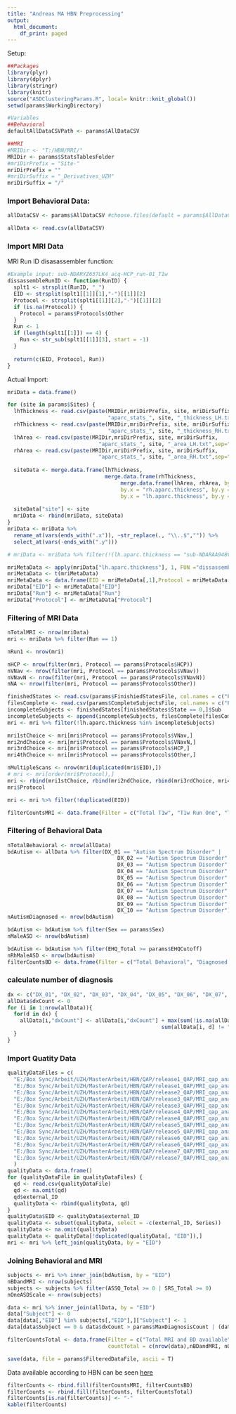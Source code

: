 ```yaml
---
title: "Andreas MA HBN Preprocessing"
output:
  html_document:
    df_print: paged
---
```


Setup:
```r
##Packages
library(plyr)
library(dplyr)
library(stringr)
library(knitr)
source("ASDClusteringParams.R", local= knitr::knit_global())
setwd(params$WorkingDirectory)

#Variables
##Behavioral
defaultAllDataCSVPath <- params$AllDataCSV

##MRI
#MRIDir <- "T:/HBN/MRI/"
MRIDir <- params$StatsTablesFolder
#mriDirPrefix = "Site-"
mriDirPrefix = ""
#mriDirSuffix = "_Derivatives_UZH"
mriDirSuffix = "/"


```

### Import Behavioral Data:
```r
allDataCSV <- params$AllDataCSV #choose.files(default = params$AllDataCSV, multi = F, caption =  "AllData.csv")

allData <- read.csv(allDataCSV)
```

### Import MRI Data
MRI Run ID disasassembler function:
```r
#Example input: sub-NDARYZ637LK4_acq-HCP_run-01_T1w
dissassembleRunID <- function(RunID) {
  splt1 <- strsplit(RunID, "_")
  EID <- strsplit(splt1[[1]][1],"-")[[1]][2]
  Protocol <- strsplit(splt1[[1]][2],"-")[[1]][2]
  if (is.na(Protocol)) {
    Protocol = params$Protocols$Other
  }
  Run <- 1
  if (length(splt1[[1]]) == 4) {
    Run <- str_sub(splt1[[1]][3], start = -1)
  }
  
  return(c(EID, Protocol, Run))
}
```

Actual Import:
```r
mriData = data.frame()

for (site in params$Sites) {
  lhThickness <- read.csv(paste(MRIDir,mriDirPrefix, site, mriDirSuffix,
                                "aparc_stats_", site, "_thickness_LH.txt",sep=""),sep = "\t", header = TRUE)
  rhThickness <- read.csv(paste(MRIDir,mriDirPrefix, site, mriDirSuffix,
                                "aparc_stats_", site, "_thickness_RH.txt",sep=""),sep = "\t", header = TRUE)
  lhArea <- read.csv(paste(MRIDir,mriDirPrefix, site, mriDirSuffix,
                             "aparc_stats_", site, "_area_LH.txt",sep=""),sep = "\t", header = TRUE)
  rhArea <- read.csv(paste(MRIDir,mriDirPrefix, site, mriDirSuffix,
                             "aparc_stats_", site, "_area_RH.txt",sep=""),sep = "\t", header = TRUE)
  
  siteData <- merge.data.frame(lhThickness, 
                               merge.data.frame(rhThickness, 
                                    merge.data.frame(lhArea, rhArea, by.x = "lh.aparc.area", by.y = "rh.aparc.area", all = TRUE), 
                                    by.x = "rh.aparc.thickness", by.y = "lh.aparc.area", all = TRUE), 
                                    by.x = "lh.aparc.thickness", by.y = "rh.aparc.thickness", all = TRUE)
  
  siteData["site"] <- site
  mriData <- rbind(mriData, siteData)
}
mriData <- mriData %>% 
  rename_at(vars(ends_with(".x")), ~str_replace(., "\\..$","")) %>% 
  select_at(vars(-ends_with(".y")))

# mriData <- mriData %>% filter(!(lh.aparc.thickness == "sub-NDARAA948VFH")) #throwing out that one case

mriMetaData <- apply(mriData["lh.aparc.thickness"], 1, FUN ="dissassembleRunID")
mriMetaData <- t(mriMetaData)
mriMetaData <- data.frame(EID = mriMetaData[,1],Protocol = mriMetaData[,2],Run = mriMetaData[,3])
mriData["EID"] <- mriMetaData["EID"]
mriData["Run"] <- mriMetaData["Run"]
mriData["Protocol"] <- mriMetaData["Protocol"]
```

### Filtering of MRI Data
```r
nTotalMRI <- nrow(mriData)
mri <- mriData %>% filter(Run == 1)

nRun1 <- nrow(mri)

nHCP <- nrow(filter(mri, Protocol == params$Protocols$HCP))
nVNav <- nrow(filter(mri, Protocol == params$Protocols$VNav))
nVNavN <- nrow(filter(mri, Protocol == params$Protocols$VNavN))
nNA <- nrow(filter(mri, Protocol == params$Protocols$Other))

finishedStates <- read.csv(params$FinishiedStatesFile, col.names = c("Path", "Sub", "State"))
filesComplete <- read.csv(params$CompleteSubjectsFile, col.names = c("Path", "Sub", "State"))
incompleteSubjects <- finishedStates[finishedStates$State == 0,]$Sub
incompleteSubjects <- append(incompleteSubjects, filesComplete[filesComplete$State == 0,]$Sub)
mri <- mri %>% filter(!lh.aparc.thickness %in% incompleteSubjects)

mri1stChoice <- mri[mri$Protocol == params$Protocols$VNav,]
mri2ndChoice <- mri[mri$Protocol == params$Protocols$VNavN,]
mri3rdChoice <- mri[mri$Protocol == params$Protocols$HCP,]
mri4thChoice <- mri[mri$Protocol == params$Protocols$Other,]

nMultipleScans <- nrow(mri[duplicated(mri$EID),])
# mri <- mri[order(mri$Protocol),]
mri <- rbind(mri1stChoice, rbind(mri2ndChoice, rbind(mri3rdChoice, mri4thChoice)))
mri$Protocol

mri <- mri %>% filter(!duplicated(EID))

filterCountsMRI <- data.frame(Filter = c("Total T1w", "T1w Run One", "T1w Run, HCP", "T1w Run, VNav",  "T1w Run, VNavNorm", "T1w Run, Not Specified", "Subjects with multiple scans"), countMRI = c(nTotalMRI, nRun1, nHCP, nVNav,nVNavN, nNA, nMultipleScans))
```

### Filtering of Behavioral Data
```r
nTotalBehavioral <- nrow(allData)
bdAutism <- allData %>% filter(DX_01 == "Autism Spectrum Disorder" | 
                                   DX_02 == "Autism Spectrum Disorder"| 
                                   DX_03 == "Autism Spectrum Disorder"| 
                                   DX_04 == "Autism Spectrum Disorder"| 
                                   DX_05 == "Autism Spectrum Disorder"| 
                                   DX_06 == "Autism Spectrum Disorder"| 
                                   DX_07 == "Autism Spectrum Disorder"| 
                                   DX_08 == "Autism Spectrum Disorder"| 
                                   DX_09 == "Autism Spectrum Disorder"| 
                                   DX_10 == "Autism Spectrum Disorder")
nAutismDiagnosed <- nrow(bdAutism)

bdAutism <- bdAutism %>% filter(Sex == params$Sex)
nMaleASD <- nrow(bdAutism)

bdAutism <- bdAutism %>% filter(EHQ_Total >= params$EHQCutoff)
nRhMaleASD <- nrow(bdAutism)
filterCountsBD <- data.frame(Filter = c("Total Behavioral", "Diagnosed with ASD", "Males with ASD", "Right-handed males with ASD"), countBD = c(nTotalBehavioral, nAutismDiagnosed, nMaleASD, nRhMaleASD))
```

### calculate number of diagnosis
```r
dx <- c("DX_01", "DX_02", "DX_03", "DX_04", "DX_05", "DX_06", "DX_07", "DX_08", "DX_09", "DX_10")
allData$dxCount <- 0
for (i in 1:nrow(allData)){
  for(d in dx) {
    allData[i,"dxCount"] <- allData[i,"dxCount"] + max(sum(!is.na(allData[i, d]), na.rm =F), 
                                                 sum(allData[i, d] != " ", na.rm =T)) - sum(allData[i, d] == "No Diagnosis Given", na.rm =T) 
  }
}

```


### Import Quatity Data
```r
qualityDataFiles = c(
  "E:/Box Sync/Arbeit/UZH/MasterArbeit/HBN/QAP/release1_QAP/MRI_qap_anat_RU.csv",
  "E:/Box Sync/Arbeit/UZH/MasterArbeit/HBN/QAP/release1_QAP/MRI_qap_anat_SI.csv",
  "E:/Box Sync/Arbeit/UZH/MasterArbeit/HBN/QAP/release2_QAP/MRI_qap_anat_RU.csv",
  "E:/Box Sync/Arbeit/UZH/MasterArbeit/HBN/QAP/release3_QAP/MRI_qap_anat_CBIC.csv",
  "E:/Box Sync/Arbeit/UZH/MasterArbeit/HBN/QAP/release3_QAP/MRI_qap_anat_RU.csv",
  "E:/Box Sync/Arbeit/UZH/MasterArbeit/HBN/QAP/release4_QAP/MRI_qap_anat_RU.csv",
  "E:/Box Sync/Arbeit/UZH/MasterArbeit/HBN/QAP/release4_QAP/MRI_qap_anat_CBIC.csv",
  "E:/Box Sync/Arbeit/UZH/MasterArbeit/HBN/QAP/release5_QAP/MRI_qap_anat_CBIC.csv",
  "E:/Box Sync/Arbeit/UZH/MasterArbeit/HBN/QAP/release5_QAP/MRI_qap_anat_RU.csv",
  "E:/Box Sync/Arbeit/UZH/MasterArbeit/HBN/QAP/release6_QAP/MRI_qap_anat_CBIC.csv",
  "E:/Box Sync/Arbeit/UZH/MasterArbeit/HBN/QAP/release6_QAP/MRI_qap_anat_RU.csv",
  "E:/Box Sync/Arbeit/UZH/MasterArbeit/HBN/QAP/release7_QAP/MRI_qap_anat_CBIC.csv",
  "E:/Box Sync/Arbeit/UZH/MasterArbeit/HBN/QAP/release7_QAP/MRI_qap_anat_RU.csv"
  )
qualityData <- data.frame()
for (qualityDataFile in qualityDataFiles) {
  qd <- read.csv(qualityDataFile)
  qd <- na.omit(qd)
  qd$external_ID
  qualityData <- rbind(qualityData, qd)
}
qualityData$EID <- qualityData$external_ID
qualityData <- subset(qualityData, select = -c(external_ID, Series))
qualityData <- na.omit(qualityData)
qualityData <- qualityData[!duplicated(qualityData[, "EID"]),]
mri <- mri %>% left_join(qualityData, by = "EID")
```
### Joining Behavioral and MRI
```r
subjects <- mri %>% inner_join(bdAutism, by = "EID")
nBDandMRI <- nrow(subjects)
subjects <- subjects %>% filter(ASSQ_Total >= 0 | SRS_Total >= 0)
nOneASDScale <- nrow(subjects)

data <- mri %>% inner_join(allData, by = "EID")
data["Subject"] <- 0
data[data[,"EID"] %in% subjects[,"EID"],]["Subject"] <- 1
data[data$Subject == 0 & data$dxCount > params$MaxDiagnosisCount | (data$EHQ_Total < params$EHQCutoff  | is.na(data$EHQ_Total)),]$Subject <- 2

filterCountsTotal <- data.frame(Filter = c("Total MRI and BD available", "ASD MRI and BD available", " ASD At least one ASD scale"), 
                                countTotal = c(nrow(data),nBDandMRI, nOneASDScale))

save(data, file = params$FilteredDataFile, ascii = T)
```

Data available according to HBN can be seen [here](http://fcon_1000.projects.nitrc.org/indi/cmi_healthy_brain_network/Release%20information.html)

```r
filterCounts <- rbind.fill(filterCountsMRI, filterCountsBD)
filterCounts <- rbind.fill(filterCounts, filterCountsTotal)
filterCounts[is.na(filterCounts)] <- "-"
kable(filterCounts)
```

